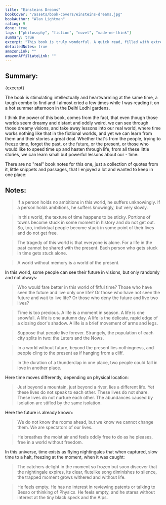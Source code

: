 ```yaml
---
title: "Einsteins Dreams"
bookCover: "/assets/book-covers/einsteins-dreams.jpg"
bookAuthor: "Alan Lightman"
rating: 9
done: true
tags: ["philosophy", "fiction", "novel", "made-me-think"]
summary: true
excerpt: "This book is truly wonderful. A quick read, filled with extremely beautiful, almost poetry-like prose, and small short stories, about deeply human desires, fears and ideas, woven into small short stories about different universes, where time works completely different from how it does in ours."
detailedNotes: true
amazonLink: ""
amazonAffiliateLink: ""
---
```


## Summary: 

<p>{excerpt}</p>

The book is stimulating intellectually and heartwarming at the same time, a  tough combo to find and I almost cried a few times while I was reading it on a hot summer afternoon in the Delhi Lodhi gardens. 

I think the power of this book, comes from the fact, that even though those worlds seem dreamy and distant and oddly weird, we can see through those dreamy visions, and take away lessons into our real world, where time works nothing like that in the fictional worlds, and yet we can learn from them and their stories a great deal. Whether that's from the people, trying to freeze time, forget the past, or the future, or the present, or those who would like to speed time up and hasten through life, from all these little stories, we can learn small but powerful lessons about our - time.

There are no "real" book notes for this one, just a collection of quotes from it, little snippets and passages, that I enjoyed a lot and wanted to keep in one place:

## Notes: 

> If a person holds no ambitions in this world, he suffers unknowingly. If a person holds ambitions, he suffers knowingly, but very slowly. 

> In this world, the texture of time happens to be sticky. Portions of towns become stuck in some moment in history and do not get out. So, too, individual people become stuck in some point of their lives and do not get free. 

> The tragedy of this world is that everyone is alone. For a life in the past cannot be shared with the present. Each person who gets stuck in time gets stuck alone. 

> A world without memory is a world of the present. 

In this world, some people can see their future in visions, but only randomly and not always:
> Who would fare better in this world of fitful time? Those who have seen the future and live only one life? Or those who have not seen the future and wait to live life? Or those who deny the future and live two lives?

> Time is too precious. A life is a moment in season. A life is one snowfall. A life is one autumn day. A life is the delicate, rapid edge of a closing door's shadow. A life is a brief movement of arms and legs. 

> Suppose that people live forever. Strangely, the population of each city splits in two: the Laters and the Nows.

> In a world without future, beyond the present lies nothingness, and people cling to the present as if hanging from a cliff. 

> In the duration of a thunderclap in one place, two people could fall in love in another place. 

Here time moves differently, depending on physical location:
> Just beyond a mountain, just beyond a river, lies a different life. Yet these lives do not speak to each other. These lives do not share. These lives do not nurture each other. The abundances caused by isolation are stifled by the same isolation. 

Here the future is already known:
> We do not know the rooms ahead, but we know we cannot change them. We are spectators of our lives. 

> He breathes the moist air and feels oddly free to do as he pleases, free in a world without freedom.

In this universe, time exists as flying nightingales that when captured, slow time to a halt, freezing at the moment, when it was caught: 

> The catchers delight in the moment so frozen but soon discover that the nightingale expires, its clear, flutelike song diminishes to silence, the trapped moment grows withered and without life. 

> He feels empty. He has no interest in reviewing patents or talking to Besso or thinking of Physics. He feels empty, and he stares without interest at the tiny black speck and the Alps.